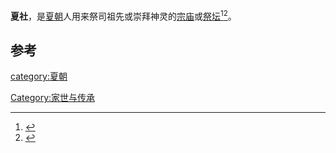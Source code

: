 '''夏社'''，是[[夏朝|夏朝]]人用来祭司祖先或崇拜神灵的[[宗庙|宗庙]]或[[祭坛|祭坛]]<ref>{{Cite book|title=国学经典译注丛书 尚书译注|last=李民，王健撰|first=|publisher=上海：上海古籍出版社|year=2012年8月|isbn=978-7-5325-6388-3|location=|pages=84}}</ref><ref>{{Cite book|title=史记通解 第1册 史记十二本纪|last=张大可，丁德科通解|first=|publisher=北京：商务印书馆|year=2015年6月|isbn=978-7-100-11342-7|location=|pages=53}}</ref>。

==参考==
{{reflist}}


[[Category:家世与传承|Category:家世与传承]]
[[category:夏朝|category:夏朝]]